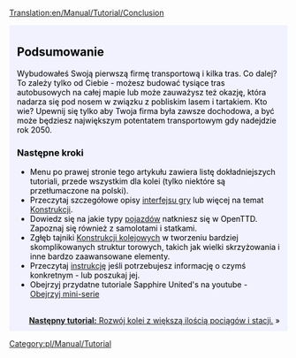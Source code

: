 [[Translation:en/Manual/Tutorial/Conclusion]]

{{en/Manual/Tutorial/Tabs|5|5
|pl/Manual/Tutorial/Main Page|1. Zaczynamy<!--
-->|pl/Manual/Tutorial/Autobusy|2. Autobusy<!--
-->|pl/Manual/Tutorial/Pociagi|3. Pociągi<!--
-->|pl/Manual/Tutorial/Samoloty|4. Samoloty<!--
-->|pl/Manual/Tutorial/Podsumowanie|5. Podsumowanie}}
<div style="padding:.5em 1em 1em 1em; border-top:none; background-color:#f1f2fe; color:#000;">
{{pl/Manual/Tutorial}}
==Podsumowanie==
Wybudowałeś Swoją pierwszą firmę transportową i kilka tras. Co dalej? To zależy tylko od Ciebie - możesz budować tysiące tras autobusowych na całej mapie lub może zauważysz też okazję, która nadarza się pod nosem w związku z pobliskim lasem i tartakiem. Kto wie? Upewnij się tylko aby Twoja firma była zawsze dochodowa, a być może będziesz największym potentatem transportowym gdy nadejdzie rok 2050.

===Następne kroki===
* Menu po prawej stronie tego artykułu zawiera listę dokładniejszych tutoriali, przede wszystkim dla kolei (tylko niektóre są przetłumaczone na polski).
* Przeczytaj szczegółowe opisy [[pl/Manual/Interfejs gry|interfejsu gry]] lub więcej na temat [[en/Manual/Construction|Konstrukcji]].
* Dowiedz się na jakie typy [[pl/Manual/Pojazdy|pojazdów]] natkniesz się w OpenTTD. Zapoznaj się również z samolotami i statkami.
* Zgłęb tajniki [[pl/Manual/Linie kolejowe|Konstrukcji kolejowych]] w tworzeniu bardziej skomplikowanych struktur torowych, takich jak wielki skrzyżowania i inne bardzo zaawansowane elementy.
* Przeczytaj [[pl/Manual/Main Page|instrukcję]] jeśli potrzebujesz informację o czymś konkretnym - lub poszukaj jej.
* Obejrzyj przydatne tutoriale Sapphire United's na youtube - [http://www.youtube.com/watch?v=KAriYewKvj8&feature=PlayList&p=C168C0CB0588B9A0&index=0&playnext=1 Obejrzyj mini-serie]

<br style="clear:both;">
<span style="float: right">[[pl/Manual/Tutorial/Dwa perony|'''Następny tutorial:''' Rozwój kolei z większą ilością pociągów i stacji.]] &raquo;</span>
</div>
[[Category:pl/Manual/Tutorial]]